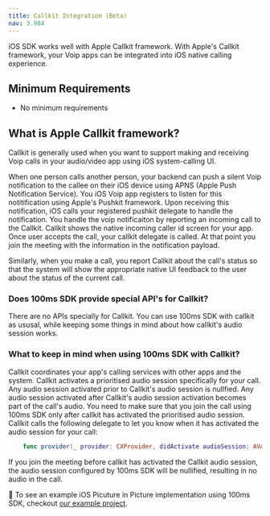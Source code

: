 ```yaml
---
title: Callkit Integration (Beta)
nav: 3.984
---
```


iOS SDK works well with Apple Callkit framework. With Apple's Callkit framework, your Voip apps can be integrated into iOS native calling experience.

## Minimum Requirements

-   No minimum requirements

## What is Apple Callkit framework?

Callkit is generally used when you want to support making and receiving Voip calls in your audio/video app using iOS system-calling UI.

When one person calls another person, your backend can push a silent Voip notification to the callee on their iOS device using APNS (Apple Push Notification Service). You iOS Voip app registers to listen for this notitification using Apple's Pushkit framework. Upon receiving this notification, iOS calls your registered pushkit delegate to handle the notification. You handle the voip notificaiton by reporting an incoming call to the Callkit. Callkit shows the native incoming caller id screen for your app. Once user accepts the call, your callkit delegate is called. At that point you join the meeting with the information in the notification payload.

Similarly, when you make a call, you report Callkit about the call's status so that the system will show the appropriate native UI feedback to the user about the status of the current call.

### Does 100ms SDK provide special API's for Callkit?

There are no APIs specially for Callkit. You can use 100ms SDK with callkit as ususal, while keeping some things in mind about how callkit's audio session works.

### What to keep in mind when using 100ms SDK with Callkit?

Callkit coordinates your app's calling services with other apps and the system. Callkit activates a prioritised audio session specifically for your call. Any audio session activated prior to Callkit's audio session is nullfied. Any audio session activated after Callkit's audio session activation becomes part of the call's audio. You need to make sure that you join the call using 100ms SDK only after callkit has activated the prioritised audio session. Callkit calls the following delegate to let you know when it has activated the audio session for your call:

```swift
    func provider(_ provider: CXProvider, didActivate audioSession: AVAudioSession)
  ```
 
If you join the meeting before callkit has activated the Callkit audio session, the audio session configured by 100ms SDK will be nullified, resulting in no audio in the call.

👀 To see an example iOS Picuture in Picture implementation using 100ms SDK, checkout [our example project](https://github.com/100mslive/100ms-ios-sdk/tree/main/Example).
